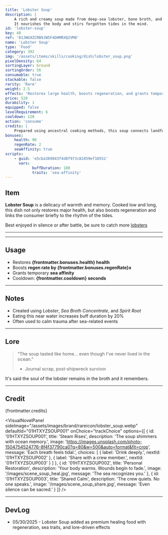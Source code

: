 ```yaml
---
title: 'Lobster Soup'
description: |
    A rich and creamy soup made from deep-sea lobster, bone broth, and rare roots.
    It nourishes the body and stirs forgotten tides in the mind.
id: 'lobster-soup'
key: 48
ref: '01JWG9ZCRB9JW5F4DHMRXQ2VM8'
name: 'Lobster Soup'
type: 'Food'
category: 392
img: '/assets/items/skills/cooking/dish/lobster_soup.png'
pixelDensity: 64
sortingLayer: Ground
sortingOrder: 56
consumable: true
stackable: false
rarity: 'Rare'
weight: 2.5
effects: 'Restores large health, boosts regeneration, and grants temporary sea affinity.'
price: 520
durability: 1
equipped: false
levelRequirement: 6
cooldown: 120
action: 'consume'
credits: |
    Prepared using ancestral cooking methods, this soup connects landfolk to ocean memory. Served in coastal shrines and submarine kitchens alike. Art by KBVE Pixel Workshop.
bonuses:
    health: 90
    regenRate: 2
    seaAffinity: true
scripts:
    - guid: 'e5cba389843f4d8f973c82459ef10551'
      vars:
            buffDuration: 180
            traits: 'sea-affinity'
---
```



## Item

**Lobster Soup** is a delicacy of warmth and memory. 
Cooked low and long, this dish not only restores major health, but also boosts regeneration and links the consumer briefly to the rhythm of the tides.

Best enjoyed in silence or after battle, be sure to catch more [lobsters](/itemdb/lobster/)

---

<ItemDBPanel data={frontmatter} />

---

## Usage

- Restores **{frontmatter.bonuses.health} health**  
- Boosts **regen rate by {frontmatter.bonuses.regenRate}x**  
- Grants temporary **sea affinity**  
- Cooldown: **{frontmatter.cooldown} seconds**

---

## Notes

- Created using *Lobster*, *Sea Broth Concentrate*, and *Spirit Root*  
- Eating this near water increases buff duration by 20%  
- Often used to calm trauma after sea-related events

---

## Lore

> “The soup tasted like home… even though I've never lived in the ocean.”  
> - Journal scrap, post-shipwreck survivor

It's said the soul of the lobster remains in the broth and it remembers.

---

## Credit

{frontmatter.credits}

<VisualNovelPanel
  sideImage="/assets/images/brand/rareicon/lobster_soup.webp"
  defaultId="01HTXYZSOUP001"
  onChoice="trackChoice"
  options={[
    {
      id: '01HTXYZSOUP001',
      title: 'Steam Rises',
      description: 'The soup shimmers with ocean memory.',
      image: 'https://images.unsplash.com/photo-1504754524776-8f4f37790ca0?q=80&w=500&auto=format&fit=crop',
      message: 'Each breath feels tidal.',
      choices: [
        { label: 'Drink deeply.', nextId: '01HTXYZSOUP002' },
        { label: 'Share with a crew member.', nextId: '01HTXYZSOUP003' }
      ]
    },
    {
      id: '01HTXYZSOUP002',
      title: 'Personal Restoration',
      description: 'Your body warms. Wounds begin to fade.',
      image: '/images/scene_soup_heal.jpg',
      message: 'The sea recognizes you.'
    },
    {
      id: '01HTXYZSOUP003',
      title: 'Shared Calm',
      description: 'The crew quiets. No one speaks.',
      image: '/images/scene_soup_share.jpg',
      message: 'Even silence can be sacred.'
    }
  ]}
/>

---

## DevLog

- 05/30/2025 - Lobster Soup added as premium healing food with regeneration, sea traits, and lore-driven effects
